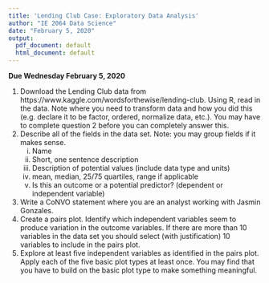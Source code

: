 ```yaml
---
title: 'Lending Club Case: Exploratory Data Analysis'
author: "IE 2064 Data Science"
date: "February 5, 2020"
output:
  pdf_document: default
  html_document: default
---
```


**Due Wednesday February 5, 2020**

1.  Download the Lending Club data from  https://www.kaggle.com/wordsforthewise/lending-club. Using R, read in the data.  Note where you need to transform data and how you did this (e.g. declare it to be factor, ordered, normalize data, etc.). You may have to complete question 2 before you can completely answer this.
2.  Describe all of the fields in the data set. Note: you may group fields if it makes sense.
    i. Name
    ii. Short, one sentence description
    iii. Description of potential values (include data type and units)
    iv. mean, median, 25/75 quartiles, range if applicable
    vi. Is this an outcome or a potential predictor? (dependent or independent variable)
3.  Write a CoNVO statement where you are an analyst working with Jasmin Gonzales.
4.  Create a pairs plot. Identify which independent variables seem to produce variation in the outcome variables.  If there are more than 10 variables in the data set you should select (with justification) 10 variables to include in the pairs plot.
5.  Explore at least five independent variables as identified in the pairs plot.  Apply each of the five basic plot types at least once.  You may find that you have to build on the basic plot type to make something meaningful.
